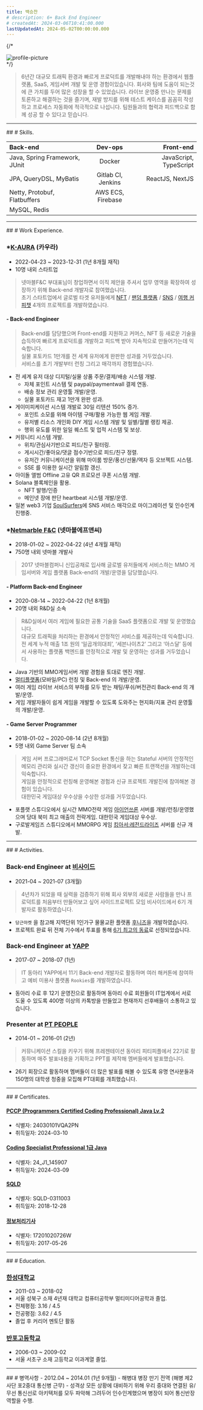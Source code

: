 ```yaml
---
title: 백승찬
# description: 6+ Back End Engineer
# createdAt: 2024-03-06T10:41:00.000
lastUpdatedAt: 2024-05-02T00:00:00.000
---
```

{/* 
<div className="flex justify-center">
    <img className="rounded-full w-48 h-48" src="/seungchan-profile-picture-2024-square.jpg" title="profile-picture" />
</div> 
*/}

> 6년간 대규모 트래픽 환경과 빠르게 프로덕트를 개발해내야 하는 환경에서
웹플랫폼, SaaS, 게임서버 개발 및 운영 경험이있습니다.
회사와 팀에 도움이 되는것에 큰 가치를 두어 많은 성장을 할 수 있었습니다.
라이브 운영중 만나는 문제를 토론하고 해결하는 것을 즐기며, 재발 방지를 위해 테스트 케이스를 꼼꼼히 작성하고 프로세스 자동화에 적극적으로 나섭니다.
팀원들과의 협력과 피드백으로 함께 성공 할 수 있다고 믿습니다.


<hr/>
## # Skills.

Back-end|Dev-ops|Front-end
:---|:---:|---:
Java, Spring Framework, JUnit|Docker|JavaScript, TypeScript
JPA, QueryDSL, MyBatis|Gitlab CI, Jenkins|ReactJS, NextJS
Netty, Protobuf, Flatbuffers|AWS ECS, Firebase|
MySQL, Redis||


<hr/>
## # Work Experience.

### *[K-AURA](https://kaura.biz/) (카우라)
- 2022-04-23 ~ 2023-12-31 (1년 8개월 재직)
- 10명 내외 스타트업
> 넷마블F&C 부대표님이 창업하면서 이직 제안을 주셔서 업무 영역을 확장하여 성장하기 위해 Back-end 개발자로 참여했습니다. \
> 초기 스타트업에서 글로벌 타겟 유저들에게 [NFT](https://sitt.life) / [팬덤 플랫폼](https://ateez.kaura.world/) / [SNS](https://popcondev.web.app/) / [여행 커피챗](https://sg-web-ochre.vercel.app/) 4개의 프로젝트를 개발하였습니다.

#### - Back-end Engineer
> Back-end를 담당했으며 Front-end를 지원하고 커머스, NFT 등 새로운 기술을 습득하여 빠르게 프로덕트를 개발하고 피드백 받아 지속적으로 만들어가는데 익숙합니다. \
> 실물 포토카드 1만개를 전 세계 유저에게 완판한 성과를 거두었습니다. \
> 서비스를 초기 개발부터 런칭 그리고 매각까지 경험했습니다.
- 전 세계 유저 대상 디지털/실물 상품 주문/결제/배송 시스템 개발.
    - 자체 포인트 시스템 및 paypal/paymentwall 결제 연동.
    - 배송 정보 관리 운영툴 개발/운영.
    - 실물 포토카드 재고 1만개 완판 성과.
- 게이미피케이션 시스템 개발로 30일 리텐션 150% 증가.
    - 포인트 소모를 위해 아이템 구매/활용 가능한 웹 게임 개발.
    - 유저별 리소스 개인화 DIY 게임 시스템 개발 및 일별/월별 랭킹 제공.
    - 행위 유도를 위한 일일 퀘스트 및 업적 시스템 및 보상.
- 커뮤니티 시스템 개발.
    - 위치/관심사기반으로 피드/친구 필터링.
    - 게시시간/좋아요/댓글 점수기반으로 피드/친구 정렬.
    - 유저간 커뮤니케이션을 위해 마이룸 방문/풍선/선물/액자 등 오브젝트 시스템.
    - SSE 를 이용한 실시간 알림함 갱신.
- 아이돌 앨범 Offline 고유 QR 프로모션 쿠폰 시스템 개발.
- Solana 블록체인을 활용.
    - NFT 발행/인증
    - 메인넷 장애 판단 heartbeat 시스템 개발/운영.
- 일본 web3 기업 [SoulSurfers](https://soulsurfers.jp)에 SNS 서비스 매각으로 마이그레이션 및 인수인계 진행중.

### *[Netmarble F&C](https://company.netmarble.com/studio/list/fnc) (넷마블에프앤씨)
- 2018-01-02 ~ 2022-04-22 (4년 4개월 재직)
- 750명 내외 넷마블 개발사
> 2017 넷마블컴퍼니 신입공채로 입사해 글로벌 유저들에게 서비스하는 MMO 게임서버와 게임 플랫폼 Back-end의 개발/운영을 담당했습니다.

#### - Platform Back-end Engineer
- 2020-08-14 ~ 2022-04-22 (1년 8개월)
- 20명 내외 R&D실 소속
> R&D실에서 여러 게임에 필요한 공통 기술을 SaaS 플랫폼으로 개발 및 운영했습니다.\
> 대규모 트래픽을 처리하는 환경에서 안정적인 서비스를 제공하는데 익숙합니다. \
> 전 세계 누적 매출 1조 원의 ‘일곱개의대죄’, ‘세븐나이츠2’ 그리고 ‘아스달’ 등에서 사용하는 플랫폼 백엔드를 안정적으로 개발 및 운영하는 성과를 거두었습니다.

- Java 기반의 MMO게임서버 개발 경험을 토대로 엔진 개발.
- [멀티플랫폼](https://7ds.netmarble.com/pcclient)(모바일/PC) 런칭 및 Back-end 의 개발/운영.
- 여러 게임 라이브 서비스의 부하를 모두 받는 채팅/푸쉬/버전관리 Back-end 의 개발/운영.
- 게임 개발자들이 쉽게 게임을 개발할 수 있도록 도와주는 현지화/지표 관리 운영툴의 개발/운영.

#### - Game Server Programmer
- 2018-01-02 ~ 2020-08-14 (2년 8개월)
- 5명 내외 Game Server 팀 소속
> 게임 서버 프로그래머로서 TCP Socket 통신을 하는 Stateful 서버의 안정적인 메모리 관리와 실시간 갱신이 중요한 환경에서 잦고 빠른 트랜잭션을 개발하는데 익숙합니다. \
> 게임을 안정적으로 런칭해 운영해본 경험과 신규 프로젝트 개발진에 참여해본 경험이 있습니다. \
> 대한민국 게임대상 우수상을 수상한 성과를 거두었습니다.

- 포플랫 스튜디오에서 실시간 MMO전략 게임 [아이언쓰론](https://ironthrone.netmarble.com/) 서버를 개발/런칭/운영했으며 당대 북미 최고 매출의 전략게임. 대한민국 게임대상 우수상.
- 구로발게임즈 스튜디오에서 MMORPG 게임 [킹아서:레전드라이즈](https://playkingarthurlegendsrise.com/) 서버를 신규 개발.


<hr/>
## # Activities.

### Back-end Engineer at [비사이드](https://bside.best/)
- 2021-04 ~ 2021-07 (3개월)
> 4년차가 되었을 때 실력을 검증하기 위해 회사 외부의 새로운 사람들을 만나 프로덕트를 처음부터 만들어보고 싶어 사이드프로젝트 모임 비사이드에서 6기 개발자로 활동하였습니다.
- `당근마켓` 을 참고해 지역단위 1인가구 물물교환 플랫폼 [후니즈](https://bside.best/projects/detail/P2020)을 개발하였습니다.
- 프로젝트 완료 뒤 전체 기수에서 투표를 통해 [6기 최고의 동료](https://bside.best/careercard/bsider710)로 선정되었습니다.

### Back-end Engineer at [YAPP](https://www.yapp.co.kr/)
- 2017-07 ~ 2018-07 (1년)
> IT 동아리 YAPP에서 11기 Back-end 개발자로 활동하며 여러 해커톤에 참여하고 예비 미용사 플랫폼 `Rookies`를 개발하였습니다.
- 동아리 수료 후 12기 운영진으로 활동하며 동아리 수료 회원들이 IT업계에서 서로 도울 수 있도록 400명 이상의 카톡방을 만들었고 현재까지 선후배들이 소통하고 있습니다.

### Presenter at [PT PEOPLE](https://cafe.naver.com/ptpeoples/51524)
- 2014-01 ~ 2016-01 (2년)
> 커뮤니케이션 스킬을 키우기 위해 프레젠테이션 동아리 피티피플에서 22기로 활동하며 매주 발표내용을 기획하고 PPT를 제작해 멤버들에게 발표했습니다.
- 26기 회장으로 활동하며 멤버들이 더 많은 발표를 해볼 수 있도록 유명 연사분들과 150명의 대학생 청중을 모집해 PT대회를 개최했습니다.


<hr/>
## # Certificates.

#### [PCCP (Programmers Certified Coding Professional) Java Lv.2](https://certi.programmers.co.kr/about/pccp?tab=qualification)
- 식별자: 24030101VQA2PN
- 취득일자: 2024-03-10

#### [Coding Specialist Professional 1급 Java](https://ybmit.com/cos_pro/cos_pro_info.jsp)
- 식별자: 24_J1_145907
- 취득일자: 2024-03-09

#### [SQLD](https://www.dataq.or.kr/www/sub/a_04.do) 
- 식별자: SQLD-0311003
- 취득일자: 2018-12-28

#### [정보처리기사](https://www.q-net.or.kr/crf005.do?id=crf00503&jmCd=1320)
- 식별자: 17201020726W
- 취득일자: 2017-05-26


<hr/>
## # Education.

### [한성대학교](https://www.hansung.ac.kr/)
- 2011-03 ~ 2018-02
- 서울 성북구 소재 4년재 대학교 컴퓨터공학부 멀티미디어공학과 졸업.
- 전체평점: 3.16 / 4.5
- 전공평점: 3.62 / 4.5
- 졸업 후 커리어 멘토단 활동

### [반포고등학교](https://banpo.sen.hs.kr/)
- 2006-03 ~ 2009-02
- 서울 서초구 소재 고등학교 이과계열 졸업.


<hr/>
## # 병역사항
- 2012.04 ~ 2014.01 (1년 9개월)
- 해병대 병장 만기 전역 (해병 제2사단 포2중대 통신병 근무)
- 성격상 모든 상황에 대비하기 위해 우리 중대와 연결된 유/무선 통신선로 아키텍처를 모두 파악해 그려두어 인수인계했으며 병장이 되어 통신반장 역할을 수행.